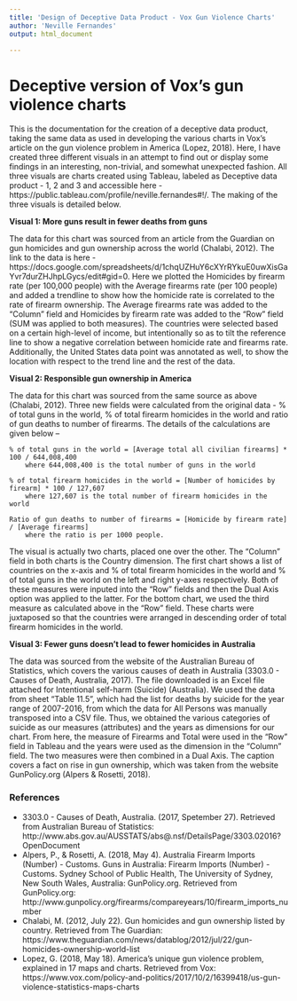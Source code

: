 ```yaml
---
title: 'Design of Deceptive Data Product - Vox Gun Violence Charts'
author: 'Neville Fernandes'
output: html_document

---
```


# Deceptive version of Vox's gun violence charts

This is the documentation for the creation of a deceptive data product, taking the same data as used in developing the various charts in Vox’s article on the gun violence problem in America (Lopez, 2018). Here, I have created three different visuals in an attempt to find out or display some findings in an interesting, non-trivial, and somewhat unexpected fashion. All three visuals are charts created using Tableau, labeled as Deceptive data product - 1, 2 and 3 and accessible here - https://public.tableau.com/profile/neville.fernandes#!/. The making of the three visuals is detailed below.


**Visual 1: More guns result in fewer deaths from guns**

The data for this chart was sourced from an article from the Guardian on gun homicides and gun ownership across the world (Chalabi, 2012). The link to the data is here -  https://docs.google.com/spreadsheets/d/1chqUZHuY6cXYrRYkuE0uwXisGaYvr7durZHJhpLGycs/edit#gid=0. Here we plotted the Homicides by firearm rate (per 100,000 people) with the Average firearms rate (per 100 people) and added a trendline to show how the homicide rate is correlated to the rate of firearm ownership. The Average firearms rate was added to the “Column” field and Homicides by firearm rate was added to the “Row” field (SUM was applied to both measures). The countries were selected based on a certain high-level of income, but intentionally so as to tilt the reference line to show a negative correlation between homicide rate and firearms rate. Additionally, the United States data point was annotated as well, to show the location with respect to the trend line and the rest of the data. 

**Visual 2: Responsible gun ownership in America**

The data for this chart was sourced from the same source as above (Chalabi, 2012). Three new fields were calculated from the original data - % of total guns in the world, % of total firearm homicides in the world and ratio of gun deaths to number of firearms. The details of the calculations are given below –

	% of total guns in the world = [Average total all civilian firearms] * 100 / 644,008,400
		where 644,008,400 is the total number of guns in the world
		
	% of total firearm homicides in the world = [Number of homicides by firearm] * 100 / 127,607
		where 127,607 is the total number of firearm homicides in the world

	Ratio of gun deaths to number of firearms = [Homicide by firearm rate] / [Average firearms]
		where the ratio is per 1000 people.

The visual is actually two charts, placed one over the other. The “Column” field in both charts is the Country dimension. The first chart shows a list of countries on the x-axis and % of total firearm homicides in the world and % of total guns in the world on the left and right y-axes respectively. Both of these measures were inputed into the “Row” fields and then the Dual Axis option was applied to the latter. For the bottom chart, we used the third measure as calculated above in the “Row” field. These charts were juxtaposed so that the countries were arranged in descending order of total firearm homicides in the world.

**Visual 3: Fewer guns doesn’t lead to fewer homicides in Australia**

The data was sourced from the website of the Australian Bureau of Statistics, which covers the various causes of death in Australia (3303.0 - Causes of Death, Australia, 2017). The file downloaded is an Excel file attached for Intentional self-harm (Suicide) (Australia). We used the data from sheet “Table 11.5”, which had the list for deaths by suicide for the year range of 2007-2016, from which the data for All Persons was manually transposed into a CSV file. Thus, we obtained the various categories of suicide as our measures (attributes) and the years as dimensions for our chart. From here, the measure of Firearms and Total were used in the “Row” field in Tableau and the years were used as the dimension in the “Column” field. The two measures were then combined in a Dual Axis. 
The caption covers a fact on rise in gun ownership, which was taken from the website GunPolicy.org (Alpers & Rosetti, 2018). 


### References

+ 3303.0 - Causes of Death, Australia. (2017, Spetember 27). Retrieved from Australian Bureau of Statistics: http://www.abs.gov.au/AUSSTATS/abs@.nsf/DetailsPage/3303.02016?OpenDocument
+ Alpers, P., & Rosetti, A. (2018, May 4). Australia Firearm Imports (Number) - Customs. Guns in Australia: Firearm Imports (Number) - Customs. Sydney School of Public Health, The University of Sydney, New South Wales, Australia: GunPolicy.org. Retrieved from GunPolicy.org: http://www.gunpolicy.org/firearms/compareyears/10/firearm_imports_number
+ Chalabi, M. (2012, July 22). Gun homicides and gun ownership listed by country. Retrieved from The Guardian: https://www.theguardian.com/news/datablog/2012/jul/22/gun-homicides-ownership-world-list
+ Lopez, G. (2018, May 18). America’s unique gun violence problem, explained in 17 maps and charts. Retrieved from Vox: https://www.vox.com/policy-and-politics/2017/10/2/16399418/us-gun-violence-statistics-maps-charts


